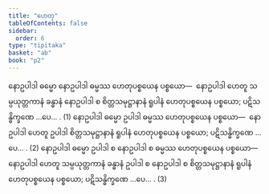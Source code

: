 ```yaml
---
title: "ဟေတု"
tableOfContents: false
sidebar:
  order: 6
type: "tipitaka"
basket: "ab"
book: "p2"
---
```



<DynamicBreadcrumb />

<Division number="394" book="p2" e="ch" v="38" p="527">

<Paragraph number="3318" book="p2">
နောဥပါဒါ ဓမ္မော နောဥပါဒါ ဓမ္မဿ ဟေတုပစ္စယေန ပစ္စယော—  နောဥပါဒါ ဟေတူ သမ္ပယုတ္တကာနံ ခန္ဓာနံ နောဥပါဒါ စ စိတ္တသမုဋ္ဌာနာနံ ရူပါနံ ဟေတုပစ္စယေန ပစ္စယော; ပဋိသန္ဓိက္ခဏေ …ပေ… . (1)
</Paragraph>

<Paragraph number="3319" book="p2">
နောဥပါဒါ ဓမ္မော ဥပါဒါ ဓမ္မဿ ဟေတုပစ္စယေန ပစ္စယော—  နောဥပါဒါ ဟေတူ ဥပါဒါ စိတ္တသမုဋ္ဌာနာနံ ရူပါနံ ဟေတုပစ္စယေန ပစ္စယော; ပဋိသန္ဓိက္ခဏေ …ပေ… . (2)
</Paragraph>

<Paragraph number="3320" book="p2">
နောဥပါဒါ ဓမ္မော ဥပါဒါ စ နောဥပါဒါ စ ဓမ္မဿ ဟေတုပစ္စယေန ပစ္စယော—  နောဥပါဒါ ဟေတူ သမ္ပယုတ္တကာနံ ခန္ဓာနံ ဥပါဒါ စ နောဥပါဒါ စ စိတ္တသမုဋ္ဌာနာနံ ရူပါနံ ဟေတုပစ္စယေန ပစ္စယော; ပဋိသန္ဓိက္ခဏေ …ပေ… . (3)
</Paragraph>
</Division>